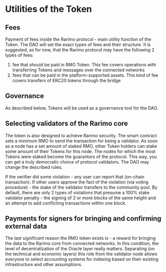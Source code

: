 ---
---

# Utilities of the Token

## Fees

Payment of fees inside the Rarimo protocol - main utility function of the Token. The DAO will set the exact types of
fees and their structure. It is suggested, as for now, that the Rarimo protocol may have the following 2 types of fees:

1. fee that should be paid in RMO Token. This fee covers operations with transferring Tokens and messages over the
   connected networks
2. fees that can be paid in the platform-supported assets. This kind of fee covers transfers of ERC20 tokens through the
   bridge

## Governance

As described below, Tokens will be used as a governance tool for the DAO.

## Selecting validators of the Rarimo core

The token is also designed to achieve Rarimo security. The smart contract sets a minimum RMO to send the transaction for
being a validator. As soon as a node has a set amount of staked RMO, other Token holders can stake some amount of their
Tokens for this node. The nodes for which the most Tokens were staked become the guarantors of the protocol. This way,
you can get a truly democratic choice of protocol validators. The DAO may change the described rules.

If the verifier did some violation - any user can report that (on-chain transaction). If other users approve the fact of
the violation (via voting procedure) - the stake of the validator transfers to the community pool. By default, there are
only 2 types of violations that presume a 100% stake validator penalty - the signing of 2 or more blocks of the same
height and an attempt to add conflicting transactions within one block.

## Payments for signers for bringing and confirming external data

The last significant reason the RMO token exists is - a reward for bringing the data to the Rarimo core from connected
networks. In this condition, the level of decentralization of the Oracle layer really matters. Separating (on the
technical and economic layers) this role from the validator node allows everyone to select accounting systems for
indexing based on their existing infrastructure and other assumptions.
